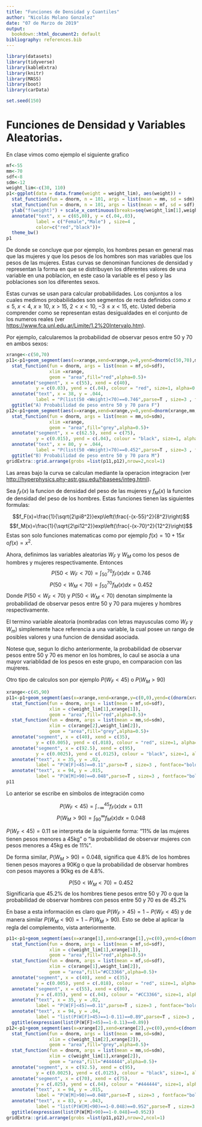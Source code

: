 ```yaml
---
title: "Funciones de Densidad y Cuantiles"
author: "Nicolás Molano Gonzalez"
date: "07 de Marzo de 2019"
output:
  bookdown::html_document2: default
bibliography: references.bib  
---
```


```r
library(datasets)
library(tidyverse)
library(kableExtra)
library(knitr)
library(MASS)
library(boot)
library(carData)   

set.seed(150)
```

# Funciones de Densidad y Variables Aleatorias.

En clase vimos como ejemplo el siguiente grafico

```r
mf<-55
mm<-70
sdf<-8
sdm<-12
weight_lim<-c(30, 110)
p1<-ggplot(data = data.frame(weight = weight_lim), aes(weight)) +
  stat_function(fun = dnorm, n = 101, args = list(mean = mm, sd = sdm),color=1) +
  stat_function(fun = dnorm, n = 101, args = list(mean = mf, sd = sdf),color=2) +
  ylab("f(weight)") + scale_x_continuous(breaks=seq(weight_lim[1],weight_lim[2], by=5)) + 
  annotate("text", x = c(65,80), y = c(.04,.03), 
           label = c("Female","Male") , size=4 , 
           color=c("red","black"))+
  theme_bw()
p1
```

De donde se concluye que por ejemplo, los hombres pesan en general mas que las mujeres y que los pesos de los hombres son mas variables que los pesos de las mujeres. Estas curvas se denominan funciones de densidad y representan la forma en que se distribuyen los diferentes valores de una variable en una poblacion, en este caso la variable es el peso y las poblaciones son los diferentes sexos.

Estas curvas se usan para calcular probabilidades. Los conjuntos a los cuales medimos probabilidades son segmentos de recta definidos como $x\leq 5$, $x< 4$, $x \ge 10$, $x>15$, $2<x <10$, $-3\leq x <15$, etc. Usted deberia comprender como se representan estas desigualdades en el conjunto de los numeros reales (ver <https://www.fca.unl.edu.ar/Limite/1.2%20Intervalo.htm>). 

Por ejemplo, calcularemos la probabilidad de observar pesos entre 50 y 70 en ambos sexos:

```r
xrange<-c(50,70)
p11<-p1+geom_segment(aes(x=xrange,xend=xrange,y=0,yend=dnorm(c(50,70),mf,sdf)),linetype=2)+
  stat_function(fun = dnorm, args = list(mean = mf,sd=sdf),
                xlim =xrange,
                geom = "area",fill="red",alpha=0.5)+
  annotate("segment", x = c(55), xend = c(40), 
           y = c(0.03), yend = c(.04), colour = "red", size=1, alpha=0.6, arrow=arrow(length = unit(0.07, "npc")))+
  annotate("text", x = 38, y = .044, 
           label = "P(list(50 <Weight)<70)==0.746",parse=T , size=3 , fontface="bold")+
  ggtitle("A) Probabilidad de peso entre 50 y 70 para F")
p12<-p1+geom_segment(aes(x=xrange,xend=xrange,y=0,yend=dnorm(xrange,mm,sdm)),linetype=2)+
  stat_function(fun = dnorm, args = list(mean = mm,sd=sdm),
                xlim =xrange,
                geom = "area",fill="grey",alpha=0.5)+
  annotate("segment", x = c(62.5), xend = c(75), 
           y = c(0.015), yend = c(.04), colour = "black", size=1, alpha=0.6, arrow=arrow(length = unit(0.07, "npc")))+
  annotate("text", x = 80, y = .044, 
           label = "P(list(50 <Weight)<70)==0.452",parse=T , size=3 , fontface="bold")+
  ggtitle("B) Probabilidad de peso entre 50 y 70 para M")
gridExtra::grid.arrange(grobs =list(p11,p12),nrow=2,ncol=1)
```

Las areas bajo la curva se calculan mediante la operacion integracion (ver <http://hyperphysics.phy-astr.gsu.edu/hbasees/integ.html>).

Sea $f_F(x)$ la funcion de densidad del peso de las mujeres y $f_M(x)$ la funcion de densidad del peso de los hombres. Estas funciones tienen las siguientes formulas:

$$f_F(x)=\frac{1}{\sqrt{2\pi8^2}}exp\left(\frac{-(x-55)^2}{8^2}\right)$$
$$f_M(x)=\frac{1}{\sqrt{2\pi12^2}}exp\left(\frac{-(x-70)^2}{12^2}\right)$$
Estas son solo funciones matematicas como por ejemplo $f(x)=10+15x$ o$f(x)=x^2$.

Ahora, definimos las variables aleatorias $W_F$ y $W_M$ como los pesos de hombres y mujeres respectivamente. Entonces 
$$P(50<W_F<70)=\int_{50}^{70}f_F(x)dx=0.746$$
$$P(50<W_M<70)=\int_{50}^{70}f_M(x)dx=0.452$$
Donde $P(50<W_F<70)$ y $P(50<W_M<70)$ denotan simplmente la probabilidad de observar pesos entre 50 y 70 para mujeres y hombres respectivamente.

El termino variable aleatoria (nombradas con letras mayusculas como $W_F$ y $W_m$) simplemente hace referencia a una variable, la cual posee un rango de posibles valores y una funcion de densidad asociada.

Notese que, segun lo dicho anteriormente, la probabilidad de observar pesos entre 50 y 70 es menor en los hombres, lo caul se asocia a una mayor variablidad de los pesos en este grupo, en comparacion con las mujreres.

Otro tipo de calculos son por ejemplo $P(W_F < 45)$ o $P(W_M>90)$

```r
xrange<-c(45,90)
p11<-p1+geom_segment(aes(x=xrange,xend=xrange,y=c(0,0),yend=c(dnorm(xrange[1],mf,sdf),dnorm(xrange[2],mm,sdm))),linetype=2,col=2:1)+
  stat_function(fun = dnorm, args = list(mean = mf,sd=sdf),
                xlim = c(weight_lim[1],xrange[1]),
                geom = "area",fill="red",alpha=0.5)+
  stat_function(fun = dnorm, args = list(mean = mm,sd=sdm),
                xlim = c(xrange[2],weight_lim[2]),
                geom = "area",fill="grey",alpha=0.5)+
  annotate("segment", x = c(40), xend = c(35), 
           y = c(0.005), yend = c(.018), colour = "red", size=1, alpha=0.6, arrow=arrow(length = unit(0.07, "npc")))+
  annotate("segment", x = c(92.5), xend = c(95), 
           y = c(0.0025), yend = c(.0125), colour = "black", size=1, alpha=0.6, arrow=arrow(length = unit(0.07, "npc")))+
  annotate("text", x = 35, y = .02, 
           label = "P(W[F]<45)==0.11",parse=T , size=3 , fontface="bold")+
  annotate("text", x = 94, y = .015, 
           label = "P(W[M]>90)==0.048",parse=T , size=3 , fontface="bold")
p11
```

Lo anterior se escribe en símbolos de integración como

$$P(W_F<45)=\int_{-\infty}^{45}f_F(x)dx=0.11$$
$$P(W_M>90)=\int_{90}^{\infty}f_M(x)dx=0.048$$

$P(W_F<45)=0.11$ se interpreta de la siguiente forma: "11% de las mujeres tienen pesos menores a 45kg" o "la probabilidad de observar mujeres con pesos menores a 45kg es de 11%".

De forma similar, $P(W_M>90)=0.048$, significa que 4.8% de los hombres tienen pesos mayores a 90Kg o que la probabilidad de observar hombres con pesos mayores a 90kg es de 4.8%.

$$P(50<W_M<70)=0.452$$ Significaría que 45.2% de los hombres tiene pesos entre 50 y 70 o que la probabilidad de observar hombres con pesos entre 50 y 70 es de 45.2%

En base a esta información es claro que $P(W_F >45)=1-P(W_F<45)$  y de manera similar $P(W_M<90)=1-P(W_M>90)$. Esto se debe al aplicar la regla del complemento, vista anteriormente.

```r
p11<-p1+geom_segment(aes(x=xrange[1],xend=xrange[1],y=c(0),yend=c(dnorm(xrange[1],mf,sdf))),linetype=2,col=2)+
  stat_function(fun = dnorm, args = list(mean = mf,sd=sdf),
                xlim = c(weight_lim[1],xrange[1]),
                geom = "area",fill="red",alpha=0.5)+
  stat_function(fun = dnorm, args = list(mean = mf,sd=sdf),
                xlim = c(xrange[1],weight_lim[2]),
                geom = "area",fill="#CC3366",alpha=0.5)+
  annotate("segment", x = c(40), xend = c(35), 
           y = c(0.005), yend = c(.018), colour = "red", size=1, alpha=0.6, arrow=arrow(length = unit(0.07, "npc")))+
  annotate("segment", x = c(55), xend = c(80), 
           y = c(.035), yend = c(.04), colour = "#CC3366", size=1, alpha=0.6, arrow=arrow(length = unit(0.07, "npc")))+
  annotate("text", x = 35, y = .02, 
           label = "P(W[F]<45)==0.11",parse=T , size=3 , fontface="bold")+
  annotate("text", x = 94, y = .04, 
           label = "list(P(W[F]>45)==1-0.11)==0.89",parse=T , size=3 , fontface="bold")+
  ggtitle(expression(list(P(W[F]>45)==1-0.11)==0.89))
p12<-p1+geom_segment(aes(x=xrange[2],xend=xrange[2],y=c(0),yend=c(dnorm(xrange[2],mm,sdm))),linetype=2,col=1)+
  stat_function(fun = dnorm, args = list(mean = mm,sd=sdm),
                xlim = c(weight_lim[2],xrange[2]),
                geom = "area",fill="grey",alpha=0.5)+
  stat_function(fun = dnorm, args = list(mean = mm,sd=sdm),
                xlim = c(weight_lim[1],xrange[2]),
                geom = "area",fill="#444444",alpha=0.5)+
  annotate("segment", x = c(92.5), xend = c(95), 
           y = c(0.0025), yend = c(.0125), colour = "black", size=1, alpha=0.6, arrow=arrow(length = unit(0.07, "npc")))+
  annotate("segment", x = c(70), xend = c(75), 
           y = c(.025), yend = c(.04), colour = "#444444", size=1, alpha=0.6, arrow=arrow(length = unit(0.07, "npc")))+
  annotate("text", x = 94, y = .015, 
           label = "P(W[M]>90)==0.048",parse=T , size=3 , fontface="bold")+
  annotate("text", x = 83, y = .043, 
           label = "list(P(W[M]<90)==1-0.048)==0.952",parse=T , size=3 , fontface="bold")+
  ggtitle(expression(list(P(W[M]>90)==1-0.048)==0.952))
gridExtra::grid.arrange(grobs =list(p11,p12),nrow=2,ncol=1)
```